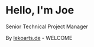 # Hello, I'm Joe 
Senior Technical Project Manager


By [lekoarts.de](https://www.lekoarts.de?utm_source=cara&utm_medium=Starter)  - WELCOME